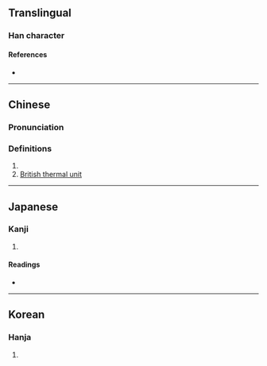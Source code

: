 {{character info}}
==Translingual==

===Han character===
{{Han char|rn=86|rad=火|as=09|sn=13|four=94835|canj=FTLK|ids=⿰火英}}

====References====
* {{Han ref|kx=0676.120|dkj=19186|dj=1087.150|hdz=32215.030|uh=7150|ud=29008|bh=DE7D|bd=56957}}

----

==Chinese==
{{zh-forms}}

===Pronunciation===
{{zh-pron
|m=yīng
|c=jing1
|mc=
|oc=
|ma=
|cat=pn,n
}}

===Definitions===
{{zh-hanzi}}

# {{zh-used2|n}}
# [[British thermal unit]]

----

==Japanese==

===Kanji===
{{ja-kanji|grade=|rs=火09}}

# {{rfdef|ja|sort=火09}}

====Readings====
* {{ja-readings|on=[[えい]] (ei), [[よう]] (yō)|kun=}}

----

==Korean==

===Hanja===
{{ko-hanja|hangeul=영|eumhun=|rv=yeong|mr=yŏng|y=yeng}}

# {{rfdef|ko|sort=火09}}